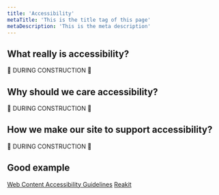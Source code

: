 ```yaml
---
title: 'Accessibility'
metaTitle: 'This is the title tag of this page'
metaDescription: 'This is the meta description'
---
```


## What really is accessibility?

🚧 DURING CONSTRUCTION 🚧

## Why should we care accessibility?

🚧 DURING CONSTRUCTION 🚧

## How we make our site to support accessibility?

🚧 DURING CONSTRUCTION 🚧

## Good example

[Web Content Accessibility Guidelines](https://www.w3.org/TR/WCAG21/)
[Reakit](https://reakit.io/)

